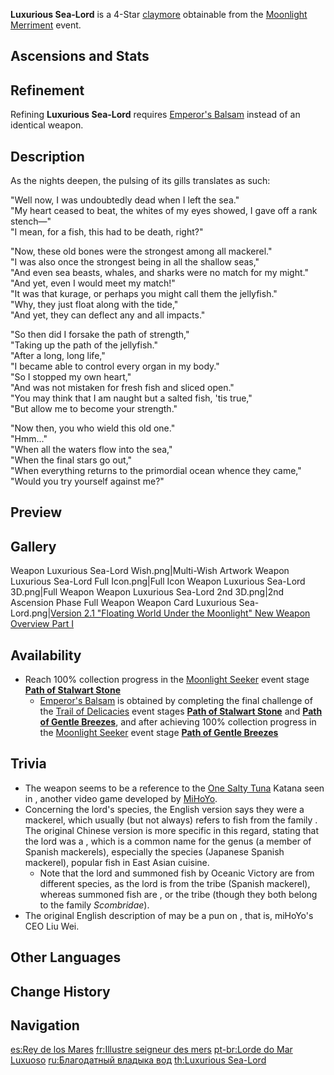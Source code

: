 {{Weapon Infobox
|id             = 12412
|image          = <gallery>
Weapon Luxurious Sea-Lord.png|Base
Weapon Luxurious Sea-Lord 2nd.png|2nd Ascension
</gallery>
|type           = Claymore
|releaseDate    = 2021-09-27
|quality        = 4
|base_atk       = 41
|2nd_stat_type  = ATK
|2nd_stat       = 12%
|series         = 
|obtain         = Events
|event_name     = [[Moonlight Merriment]]
|passive        = Oceanic Victory
|effect         = Increases [[Elemental Burst]] DMG by (var1)%. When Elemental Burst hits opponents, there is a 100% chance of summoning a huge onrush of tuna that deals (var2)% ATK as [[AoE]] DMG. This effect can occur once every 15s.
|eff_rank1_var1 = 12
|eff_rank2_var1 = 15
|eff_rank3_var1 = 18
|eff_rank4_var1 = 21
|eff_rank5_var1 = 24
|eff_rank1_var2 = 100
|eff_rank2_var2 = 125
|eff_rank3_var2 = 150
|eff_rank4_var2 = 175
|eff_rank5_var2 = 200
|eff_att1       = Elemental Burst DMG Bonus
|eff_att2       = AoE
}}
{{Description|The great king of the ocean. Having been air-dried, it makes for a fine weapon as well as emergency sustenance.}}
'''Luxurious Sea-Lord''' is a 4-Star [[claymore]] obtainable from the [[Moonlight Merriment]] event.

==Ascensions and Stats==
{{Weapon Ascensions and Stats
|ascendMat1 = Grain of Aerosiderite
|ascendMat2 = Piece of Aerosiderite
|ascendMat3 = Bit of Aerosiderite
|ascendMat4 = Chunk of Aerosiderite
|bossMat1   = Fragile Bone Shard
|bossMat2   = Sturdy Bone Shard
|bossMat3   = Fossilized Bone Shard
|commonMat1 = Slime Condensate
|commonMat2 = Slime Secretions
|commonMat3 = Slime Concentrate
}}

==Refinement==
Refining '''Luxurious Sea-Lord''' requires [[Emperor's Balsam]] instead of an identical weapon. <!--4 Emperor's Balsam can be obtained through-->

==Description==
As the nights deepen, the pulsing of its gills translates as such:

"Well now, I was undoubtedly dead when I left the sea."<br />
"My heart ceased to beat, the whites of my eyes showed, I gave off a rank stench&mdash;"<br />
"I mean, for a fish, this had to be death, right?"

"Now, these old bones were the strongest among all mackerel."<br />
"I was also once the strongest being in all the shallow seas,"<br />
"And even sea beasts, whales, and sharks were no match for my might."<br />
"And yet, even I would meet my match!"<br />
"It was that kurage, or perhaps you might call them the jellyfish."<br />
"Why, they just float along with the tide,"<br />
"And yet, they can deflect any and all impacts."

"So then did I forsake the path of strength,"<br />
"Taking up the path of the jellyfish."<br />
"After a long, long life,"<br />
"I became able to control every organ in my body."<br />
"So I stopped my own heart,"<br />
"And was not mistaken for fresh fish and sliced open."<br />
"You may think that I am naught but a salted fish, 'tis true,"<br />
"But allow me to become your strength."

"Now then, you who wield this old one."<br />
"Hmm..."<br />
"When all the waters flow into the sea,"<br />
"When the final stars go out,"<br />
"When everything returns to the primordial ocean whence they came,"<br />
"Would you try yourself against me?"

==Preview==
{{Preview
|file=Weapon Luxurious Sea-Lord Passive
}}

==Gallery==
<gallery>
Weapon Luxurious Sea-Lord Wish.png|Multi-Wish Artwork
Weapon Luxurious Sea-Lord Full Icon.png|Full Icon
Weapon Luxurious Sea-Lord 3D.png|Full Weapon
Weapon Luxurious Sea-Lord 2nd 3D.png|2nd Ascension Phase Full Weapon
Weapon Card Luxurious Sea-Lord.png|[https://www.hoyolab.com/article/770658 Version 2.1 "Floating World Under the Moonlight" New Weapon Overview Part I]
</gallery>

==Availability==
* Reach 100% collection progress in the [[Moonlight Seeker]] event stage '''[[Moonlight Merriment/Moonlight Seeker#Path of Stalwart Stone|Path of Stalwart Stone]]'''
** [[Emperor's Balsam]] is obtained by completing the final challenge of the [[Trail of Delicacies]] event stages '''[[Moonlight Merriment/Trail of Delicacies#Path of Stalwart Stone|Path of Stalwart Stone]]''' and '''[[Moonlight Merriment/Trail of Delicacies#Path of Gentle Breezes|Path of Gentle Breezes]]''', and after achieving 100% collection progress in the [[Moonlight Seeker]] event stage '''[[Moonlight Merriment/Moonlight Seeker#Path of Gentle Breezes|Path of Gentle Breezes]]'''

==Trivia==
*The weapon seems to be a reference to the [[w:c:honkaiimpact3:One Salty Tuna|One Salty Tuna]] Katana seen in ''{{w|Honkai Impact 3rd}}'', another video game developed by [[MiHoYo]].
*Concerning the lord's species, the English version says they were a mackerel, which usually (but not always) refers to fish from the family ''{{w|Scombridae}}''. The original Chinese version is more specific in this regard, stating that the lord was a {{Lang|''chūnyú''|zh=䲠鱼}}, which is a common name for the genus ''{{w|Scomberomorus}}'' (a member of Spanish mackerels), especially the species ''{{w|Japanese Spanish mackerel|Scomberomorus niphonius}}'' (Japanese Spanish mackerel), popular fish in East Asian cuisine.
**Note that the lord and summoned fish by Oceanic Victory are from different species, as the lord is from the tribe ''{{w|Spanish mackerel|Scomberomorini}}'' (Spanish mackerel), whereas summoned fish are {{Lang|tunas|''wěi''|zh=鲔|zh_rm=wěi}}, or the tribe ''{{w|Tuna|Thunnini}}'' (though they both belong to the family ''Scombridae'').
*The original English description of {{Lang|titanic ''wei'' (tuna)|zh=大鲔|zh_rm=dà wěi|zh_tl=big tuna}} may be a pun on {{Lang|"Big Wei"|zh=大伟|zh_rm=Dà Wěi}}, that is, miHoYo's CEO Liu Wei.

==Other Languages==
{{Flex|
===Weapon===
{{Other Languages
|en      = Luxurious Sea-Lord
|zhs     = 衔珠海皇
|zhs_rm  = Xián Zhū Hǎi Huáng
|zht     = 銜珠海皇
|zht_rm  = Xián Zhū Hǎi Huáng
|zh_tl   = Pearl-Biting Sea-Lord
|ja      = 銜玉の海皇
|ja_rm   = Kangyoku no Kaiou
|ja_tl   = Pearl-Biting Sea-Lord
|ko      = 진주를 문 해황
|ko_rm   = Jinjureul mun haehwang
|ko_tl   = Pearl-Biting Sea-Lord
|es      = Rey de los Mares
|es_tl   = King of the Seas
|fr      = Illustre seigneur des mers
|fr_tl   = Illustrious Lord of the Seas
|ru      = Благодатный владыка вод
|ru_tl   = Blessed Lord of the Waters
|th      = Luxurious Sea-Lord
|vi      = Vua Biển Hàng Hiệu
|vi_tl   = Luxurious Sea King
|de      = Luxuriöser Seekönig
|de_tl   = Luxurious Sea-King
|id      = Luxurious Sea-Lord
|pt      = Lorde do Mar Luxuoso
|pt_tl   = Luxurious Sea Lord
|tr      = Denizlerin Efendisi
|tr_tl   = 
|it      = Sovrano marino
|it_tl   = Marine Sovereign
}}
|
===Passive===
{{Other Languages
|en      = Oceanic Victory
|zhs     = 海洋的胜利
|zhs_rm  = Hǎiyáng de Shènglì
|zht     = 海洋的勝利
|zht_rm  = Hǎiyáng de Shènglì
|zh_tl   = 
|ja      = 海の勝利
|ja_rm   = Umi no Shouri
|ja_tl   = Oceanic Victory
|ko      = 바다의 승리
|ko_rm   = Bada-ui Seungni
|ko_tl   = Victory of the Ocean
|es      = Victoria oceánica
|es_tl   = Oceanic Victory
|fr      = Victoire océanique
|fr_tl   = Oceanic Victory
|ru      = Победа океана
|ru_tl   = Ocean's Victory
|th      = Oceanic Victory
|vi      = Chiến Thắng Của Biển Cả
|vi_tl   = 
|de      = Meeressieg
|de_tl   = 
|id      = Oceanic Victory
|pt      = Vitória Oceânica
|pt_tl   = 
|tr      = Okyanus Zaferi
|tr_tl   = 
|it      = Vittoria oceanica
|it_tl   = 
}}
}}

==Change History==
{{Change History|2.1}}

==Navigation==
{{Weapon Navbox|type=Claymores}}

[[es:Rey de los Mares]]
[[fr:Illustre seigneur des mers]]
[[pt-br:Lorde do Mar Luxuoso]]
[[ru:Благодатный владыка вод]]
[[th:Luxurious Sea-Lord]]